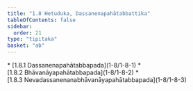 ```yaml
---
title: "1.8 Hetuduka, Dassanenapahātabbattika"
tableOfContents: false
sidebar:
  order: 21
type: "tipitaka"
basket: "ab"
---
```



<DynamicBreadcrumb />



<TableOfContents>
* [1.8.1 Dassanenapahātabbapada](1-8/1-8-1)
* [1.8.2 Bhāvanāyapahātabbapada](1-8/1-8-2)
* [1.8.3 Nevadassanenanabhāvanāyapahātabbapada](1-8/1-8-3)
</TableOfContents>